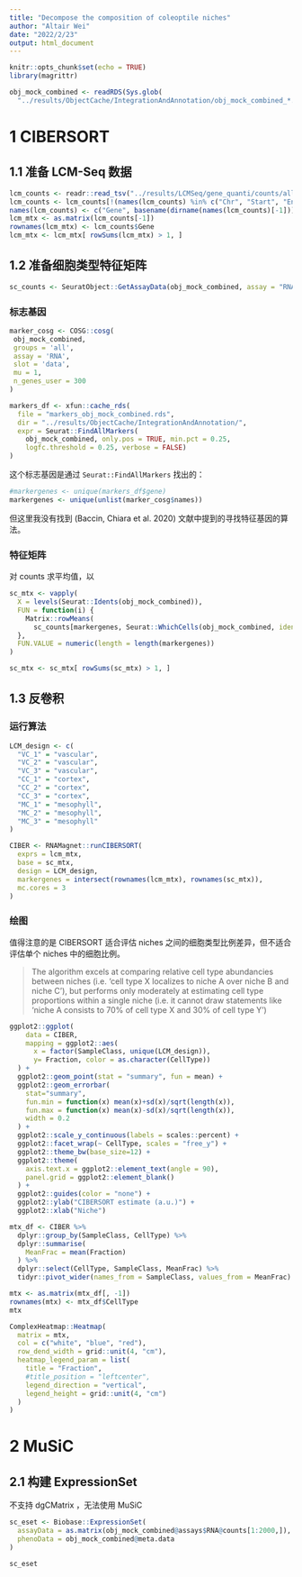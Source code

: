 ```yaml
---
title: "Decompose the composition of coleoptile niches"
author: "Altair Wei"
date: "2022/2/23"
output: html_document
---
```


```r
knitr::opts_chunk$set(echo = TRUE)
library(magrittr)
```


```r
obj_mock_combined <- readRDS(Sys.glob(
  "../results/ObjectCache/IntegrationAndAnnotation/obj_mock_combined_*.rds"))
```


# 1 CIBERSORT

## 1.1 准备 LCM-Seq 数据

```r
lcm_counts <- readr::read_tsv("../results/LCMSeq/gene_quanti/counts/all.featureCounts", comment = "#")
lcm_counts <- lcm_counts[!(names(lcm_counts) %in% c("Chr", "Start", "End", "Strand", "Length"))]
names(lcm_counts) <- c("Gene", basename(dirname(names(lcm_counts)[-1])))
lcm_mtx <- as.matrix(lcm_counts[-1])
rownames(lcm_mtx) <- lcm_counts$Gene
lcm_mtx <- lcm_mtx[ rowSums(lcm_mtx) > 1, ]
```

## 1.2 准备细胞类型特征矩阵

```r
sc_counts <- SeuratObject::GetAssayData(obj_mock_combined, assay = "RNA", slot = "counts")
```

### 标志基因

```r
marker_cosg <- COSG::cosg(
 obj_mock_combined,
 groups = 'all',
 assay = 'RNA',
 slot = 'data',
 mu = 1,
 n_genes_user = 300
)
```

```r
markers_df <- xfun::cache_rds(
  file = "markers_obj_mock_combined.rds",
  dir = "../results/ObjectCache/IntegrationAndAnnotation/",
  expr = Seurat::FindAllMarkers(
    obj_mock_combined, only.pos = TRUE, min.pct = 0.25,
    logfc.threshold = 0.25, verbose = FALSE)
)
```

这个标志基因是通过 `Seurat::FindAllMarkers` 找出的：

```r
#markergenes <- unique(markers_df$gene)
markergenes <- unique(unlist(marker_cosg$names))
```

但这里我没有找到 (Baccin, Chiara et al. 2020) 文献中提到的寻找特征基因的算法。

### 特征矩阵

对 counts 求平均值，以

```r
sc_mtx <- vapply(
  X = levels(Seurat::Idents(obj_mock_combined)),
  FUN = function(i) {
    Matrix::rowMeans(
      sc_counts[markergenes, Seurat::WhichCells(obj_mock_combined, ident = i)])
  },
  FUN.VALUE = numeric(length = length(markergenes))
)

sc_mtx <- sc_mtx[ rowSums(sc_mtx) > 1, ]
```


## 1.3 反卷积

### 运行算法

```r
LCM_design <- c(
  "VC_1" = "vascular",
  "VC_2" = "vascular",
  "VC_3" = "vascular",
  "CC_1" = "cortex",
  "CC_2" = "cortex",
  "CC_3" = "cortex",
  "MC_1" = "mesophyll",
  "MC_2" = "mesophyll",
  "MC_3" = "mesophyll"
)

CIBER <- RNAMagnet::runCIBERSORT(
  exprs = lcm_mtx,
  base = sc_mtx,
  design = LCM_design,
  markergenes = intersect(rownames(lcm_mtx), rownames(sc_mtx)),
  mc.cores = 3
)
```

### 绘图

值得注意的是 CIBERSORT 适合评估 niches 之间的细胞类型比例差异，但不适合评估单个 niches 中的细胞比例。

> The algorithm excels at comparing relative cell type abundancies between niches (i.e. ‘cell type X localizes to niche A over niche B and niche C’), but performs only moderately at estimating cell type proportions within a single niche (i.e. it cannot draw statements like ‘niche A consists to 70% of cell type X and 30% of cell type Y’)

```r
ggplot2::ggplot(
    data = CIBER,
    mapping = ggplot2::aes(
      x = factor(SampleClass, unique(LCM_design)),
      y= Fraction, color = as.character(CellType))
  ) +
  ggplot2::geom_point(stat = "summary", fun = mean) +
  ggplot2::geom_errorbar(
    stat="summary",
    fun.min = function(x) mean(x)+sd(x)/sqrt(length(x)),
    fun.max = function(x) mean(x)-sd(x)/sqrt(length(x)),
    width = 0.2
  ) +
  ggplot2::scale_y_continuous(labels = scales::percent) +
  ggplot2::facet_wrap(~ CellType, scales = "free_y") +
  ggplot2::theme_bw(base_size=12) +
  ggplot2::theme(
    axis.text.x = ggplot2::element_text(angle = 90),
    panel.grid = ggplot2::element_blank()
  ) +
  ggplot2::guides(color = "none") +
  ggplot2::ylab("CIBERSORT estimate (a.u.)") +
  ggplot2::xlab("Niche")
```

```r
mtx_df <- CIBER %>%
  dplyr::group_by(SampleClass, CellType) %>%
  dplyr::summarise(
    MeanFrac = mean(Fraction)
  ) %>%
  dplyr::select(CellType, SampleClass, MeanFrac) %>%
  tidyr::pivot_wider(names_from = SampleClass, values_from = MeanFrac)

mtx <- as.matrix(mtx_df[, -1])
rownames(mtx) <- mtx_df$CellType
mtx
```

```r
ComplexHeatmap::Heatmap(
  matrix = mtx,
  col = c("white", "blue", "red"),
  row_dend_width = grid::unit(4, "cm"),
  heatmap_legend_param = list(
    title = "Fraction",
    #title_position = "leftcenter",
    legend_direction = "vertical",
    legend_height = grid::unit(4, "cm")
  )
)
```


# 2 MuSiC

## 2.1 构建 ExpressionSet

不支持 dgCMatrix ，无法使用 MuSiC

```r
sc_eset <- Biobase::ExpressionSet(
  assayData = as.matrix(obj_mock_combined@assays$RNA@counts[1:2000,]),
  phenoData = obj_mock_combined@meta.data
)

sc_eset
```




